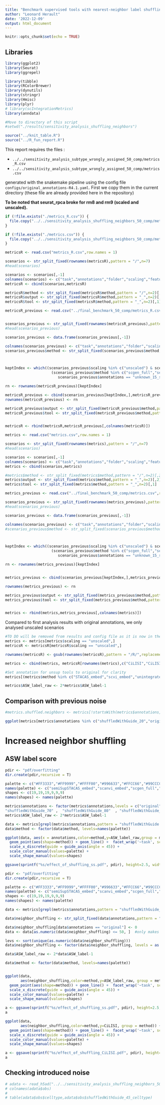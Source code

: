 ```yaml
---
title: "Benchmark supervised tools with nearest-neighbor label shuffling 50 comp"
author: "Leonard Herault"
date: '2022-12-09'
output: html_document
---
```


```r
knitr::opts_chunk$set(echo = TRUE)
```

## Libraries

```r
library(ggplot2)
library(Seurat)
library(ggrepel)
```


```r
library(tibble)
library(RColorBrewer)
library(dynutils)
library(stringr)
library(Hmisc)
library(plyr)
# library(scIntegrationMetrics)
library(anndata)
```

```r
#Move to directory of this script
#setwd("./results/sensitivity_analysis_shuffling_neighbors")

source("../knit_table.R") 
source("../R_fun_report.R")
```



This report requires the files :

-   `../../sensitivity_analysis_subtype_wrongly_assigned_50_comp/metrics_R.csv`
-   `../../sensitivity_analysis_subtype_wrongly_assigned_50_comp/metrics.csv`

generated with the snakemake pipeline using the config file `configs/original_annotations-R4.1.yaml`.
First we copy them in the current directory (these file are already provided here in the repository)

**To be noted that seurat_rpca broke for rm8 and rm9 (scaled and unscaled).**

```r
if (!file.exists("./metrics_R.csv")) {
  file.copy("../../sensitivity_analysis_shuffling_neighbors_50_comp/metrics_R.csv","./")
}

if (!file.exists("./metrics.csv")) {
  file.copy("../../sensitivity_analysis_shuffling_neighbors_50_comp/metrics.csv","./")
}

```






```r
metricsR <- read.csv("metrics_R.csv",row.names = 1)

scenarios <- str_split_fixed(rownames(metricsR),pattern = "/",n=7)
#head(scenarios)

scenarios <- scenarios[,-1]
colnames(scenarios) <- c("task","annotations","folder","scaling","features","method")
metricsR <- cbind(scenarios,metricsR)

metricsR$method <- str_split_fixed(metricsR$method,pattern = "/",n=2)[,2]
metricsR$output <- str_split_fixed(metricsR$method,pattern = "_",n=2)[,2]
metricsR$tool <- str_split_fixed(metricsR$method,pattern = "_",n=2)[,1]

metricsR_previous <- read.csv("../final_benchmark_50_comp/metrics_R.csv",row.names = 1)


scenarios_previous <- str_split_fixed(rownames(metricsR_previous),pattern = "/",n=7)
#head(scenarios_previous)

scenarios_previous <- data.frame(scenarios_previous[,-1])

colnames(scenarios_previous) <- c("task","annotations","folder","scaling","features","method")
scenarios_previous$method <- str_split_fixed(scenarios_previous$method,pattern = "/",n=2)[,2]



keptIndex <- which((scenarios_previous$scaling %in% c("unscaled") & scenarios_previous$task %in% c("immune_cell_hum","human_pancreas","tcells_atlas","lung_atlas")) &
                     (scenarios_previous$method %in% c("scgen_full","semiSupSTACAS_embed","STACAS_embed","scanvi_embed","scvi_embed","unintegrated_full")&
                        scenarios_previous$annotations == "unknown_15_shuffled_20"))

rn <- rownames(metricsR_previous)[keptIndex]

metricsR_previous <- cbind(scenarios_previous[keptIndex,],metricsR_previous[keptIndex,])
rownames(metricsR_previous) <- rn

metricsR_previous$output <- str_split_fixed(metricsR_previous$method,pattern = "_",n=2)[,2]
metricsR_previous$tool <- str_split_fixed(metricsR_previous$method,pattern = "_",n=2)[,1]


metricsR <- rbind(metricsR,metricsR_previous[,colnames(metricsR)])
```



```r
metrics <- read.csv("metrics.csv",row.names = 1)

scenarios <- str_split_fixed(rownames(metrics),pattern = "/",n=7)
#head(scenarios)

scenarios <- scenarios[,-1]
colnames(scenarios) <- c("task","annotations","folder","scaling","features","method")
metrics <- cbind(scenarios,metrics)

#metrics$method <- str_split_fixed(metrics$method,pattern = "/",n=2)[,2]
metrics$output <- str_split_fixed(metrics$method,pattern = "_",n=2)[,2]
metrics$tool <- str_split_fixed(metrics$method,pattern = "_",n=2)[,1]

metrics_previous <- read.csv("../final_benchmark_50_comp/metrics.csv",row.names = 1)

scenarios_previous <- str_split_fixed(rownames(metrics_previous),pattern = "/",n=7)
#head(scenarios_previous)

scenarios_previous <- data.frame(scenarios_previous[,-1])

colnames(scenarios_previous) <- c("task","annotations","folder","scaling","features","method")
#scenarios_previous$method <- str_split_fixed(scenarios_previous$method,pattern = "/",n=2)[,2]



keptIndex <- which((scenarios_previous$scaling %in% c("unscaled") & scenarios_previous$task %in% c("immune_cell_hum","human_pancreas","tcells_atlas","lung_atlas")) &
                     (scenarios_previous$method %in% c("scgen_full","semiSupSTACAS_embed","STACAS_embed","scanvi_embed","scvi_embed","unintegrated_full")&
                        scenarios_previous$annotations == "unknown_15_shuffled_20"))

rn <- rownames(metrics_previous)[keptIndex]


metrics_previous <- cbind(scenarios_previous[keptIndex,],metrics_previous[keptIndex,])

rownames(metrics_previous) <- rn

metrics_previous$output <- str_split_fixed(metrics_previous$method,pattern = "_",n=2)[,2]
metrics_previous$tool <- str_split_fixed(metrics_previous$method,pattern = "_",n=2)[,1]


metrics <- rbind(metrics,metrics_previous[,colnames(metrics)])
```


Compared to first analysis results with original annotations, we only analysed unscaled scenarios
```r
#TO DO will be removed from results and config file as it is now in the final_benchmark config
metrics <- metrics[metrics$scaling == "unscaled",]
metricsR <- metricsR[metricsR$scaling == "unscaled",]
```



```r
rownames(metricsR) <- gsub(rownames(metricsR),pattern = "/R/",replacement = "/")

metrics <- cbind(metrics, metricsR[rownames(metrics),c("CiLISI","CiLISI_means")])

#Set annotation for unsup tools to original for clarity
metrics[(metrics$method %in% c("STACAS_embed","scvi_embed","unintegrated_full") & metrics$annotations == "unknown_15_shuffled_20"),"annotations"] <- "original" 

metrics$ASW_label_raw <- 2*metrics$ASW_label-1


```



## Comparison with previous noise
```r
#metrics.shuffled.neighbors <- metrics[!startsWith(metrics$annotations,"merging"),  ]

ggplot(metrics[metrics$annotations %in% c("shuffledWithGuide_20","original","unknown_15_shuffled_20"),],aes(x=CiLISI,y=ASW_label_raw,color = method,shape = annotations)) + geom_point(size = 3) + facet_wrap("~task")
```
# Increased neighbor shuffling

## ASW label score

```r
pdir <- "pdf/overfitting"
dir.create(pdir,recursive = T)

palette <- c("#FF3333","#FF9999","#FFFF00","#996633","#FFCC66","#99CCCC")
names(palette) <- c("semiSupSTACAS_embed","scanvi_embed","scgen_full","STACAS_embed","scvi_embed","unintegrated_full")
shapes <- c(19,19,19,9,9,9)
names(shapes) <- names(palette)

metrics$annotations <- factor(metrics$annotations,levels = c("original", "shuffledWithGuide_5",    "shuffledWithGuide_10",   "shuffledWithGuide_15",  "shuffledWithGuide_20",   "shuffledWithGuide_25"  , "shuffledWithGuide_30" ,  "shuffledWithGuide_35" , "shuffledWithGuide_40" ,  "shuffledWithGuide_45"  , "shuffledWithGuide_50" ,  "shuffledWithGuide_60"  ,
"shuffledWithGuide_70" ,  "shuffledWithGuide_80"  , "shuffledWithGuide_90" ,  "shuffledWithGuide_100" ))
metrics$ASW_label_raw <- 2*metrics$ASW_label-1

data <- metrics[grepl(metrics$annotations,pattern = "shuffledWithGuide|original"),]
data$method <- factor(data$method, levels=names(palette))

ggplot(data, aes(x = annotations,color=method,y=ASW_label_raw,group = method)) +
  geom_point(aes(shape=method)) + geom_line() +  facet_wrap('~task', scales="free", ncol=4) + theme_bw() +
  scale_x_discrete(guide = guide_axis(angle = 45)) +
  scale_color_manual(values=palette) +
  scale_shape_manual(values=shapes)

ggsave(sprintf("%s/effect_of_shuffling_ss.pdf", pdir), height=2.5, width=10)
```


```r
pdir <- "pdf/overfitting"
dir.create(pdir,recursive = T)

palette <- c("#FF3333","#FF9999","#FFFF00","#996633","#FFCC66","#99CCCC")
names(palette) <- c("semiSupSTACAS_embed","scanvi_embed","scgen_full","STACAS_embed","scvi_embed","unintegrated_full")
shapes <- c(19,19,19,9,9,9)
names(shapes) <- names(palette)

data <- metrics[grepl(metrics$annotations,pattern = "shuffledWithGuide_|original"),]

data$neighbor_shuffling <- str_split_fixed(data$annotations,pattern = "_",2)[,2]

data$neighbor_shuffling[data$annotations == "original"] <- 0
data <- data[as.numeric(data$neighbor_shuffling) <= 50, ]  #only makes sense up to 50% shuffle

levs <- sort(unique(as.numeric(data$neighbor_shuffling)))
data$neighbor_shuffling <- factor(data$neighbor_shuffling, levels = as.character(levs))

data$ASW_label_raw <- 2*data$ASW_label-1

data$method <- factor(data$method, levels=names(palette))


ggplot(data,
       aes(neighbor_shuffling,color=method,y=ASW_label_raw, group = method)) +
  geom_point(aes(shape=method)) + geom_line() +  facet_wrap('~task', scales="free", ncol=4) + theme_bw() +
  scale_x_discrete(guide = guide_axis(angle = 45)) +
  scale_color_manual(values=palette) +
  scale_shape_manual(values=shapes)

a <- ggsave(sprintf("%s/effect_of_shuffling_ss.pdf", pdir), height=2.5, width=10)
a
```

```r
ggplot(data,
       aes(neighbor_shuffling,color=method,y=CiLISI, group = method)) +
  geom_point(aes(shape=method)) + geom_line() +  facet_wrap('~task', scales="free", ncol=4) + theme_bw() +
  scale_x_discrete(guide = guide_axis(angle = 45)) +
  scale_color_manual(values=palette) +
  scale_shape_manual(values=shapes)

a <- ggsave(sprintf("%s/effect_of_shuffling_CiLISI.pdf", pdir), height=2.5, width=10)
a
```

## Checking introduced noise

```r
# adata <- read_h5ad("../../sensitivity_analysis_shuffling_neighbors_50_comp//human_pancreas/shuffledWithGuide_45/metrics/unscaled/hvg/scgen_full.h5ad")
# colnames(adata$obs)
# 
# table(adata$obs$celltype,adata$obs$shuffledWithGuide_45_celltype)

```
